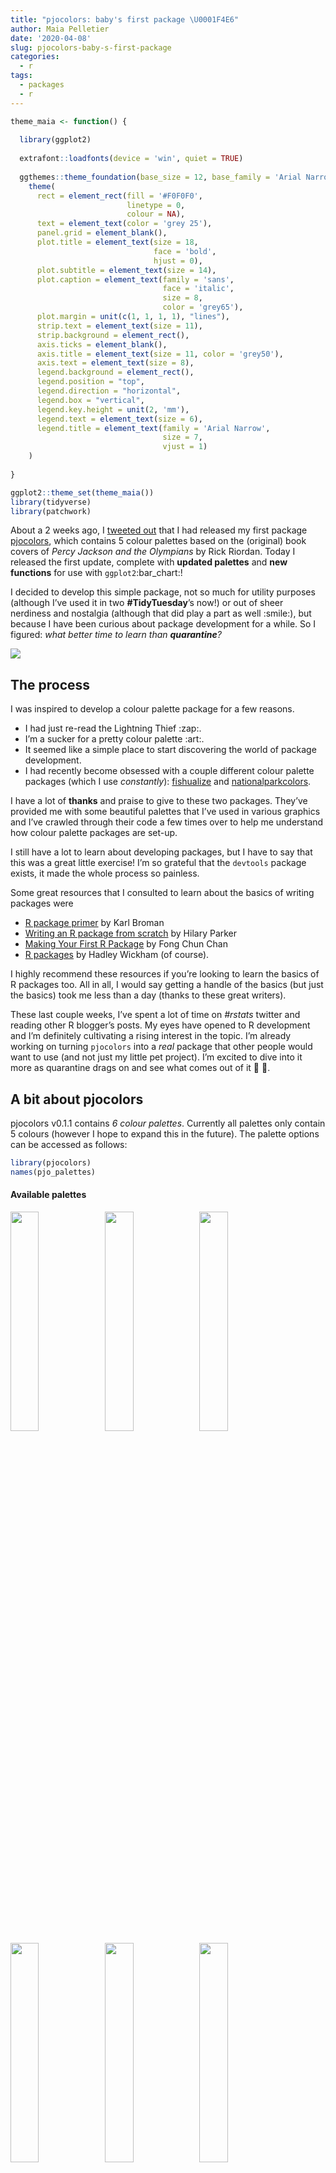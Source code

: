 ```yaml
---
title: "pjocolors: baby's first package \U0001F4E6"
author: Maia Pelletier
date: '2020-04-08'
slug: pjocolors-baby-s-first-package
categories:
  - r
tags:
  - packages
  - r
---
```

```r
theme_maia <- function() {
  
  library(ggplot2)
  
  extrafont::loadfonts(device = 'win', quiet = TRUE)
  
  ggthemes::theme_foundation(base_size = 12, base_family = 'Arial Narrow') +
    theme(
      rect = element_rect(fill = '#F0F0F0',
                          linetype = 0, 
                          colour = NA),
      text = element_text(color = 'grey 25'),
      panel.grid = element_blank(),
      plot.title = element_text(size = 18,
                                face = 'bold',
                                hjust = 0),
      plot.subtitle = element_text(size = 14),
      plot.caption = element_text(family = 'sans',
                                  face = 'italic', 
                                  size = 8, 
                                  color = 'grey65'),
      plot.margin = unit(c(1, 1, 1, 1), "lines"),
      strip.text = element_text(size = 11),
      strip.background = element_rect(),
      axis.ticks = element_blank(),
      axis.title = element_text(size = 11, color = 'grey50'),
      axis.text = element_text(size = 8),
      legend.background = element_rect(),
      legend.position = "top",
      legend.direction = "horizontal",
      legend.box = "vertical",
      legend.key.height = unit(2, 'mm'),
      legend.text = element_text(size = 6),
      legend.title = element_text(family = 'Arial Narrow', 
                                  size = 7, 
                                  vjust = 1)
    )
  
}

ggplot2::theme_set(theme_maia())
library(tidyverse)
library(patchwork)
```

About a 2 weeks ago, I [tweeted out](https://twitter.com/MaiaPelletier/status/1244984817206337537) that I had released my first package [pjocolors](https://github.com/MaiaPelletier/pjocolours), which contains 5 colour palettes based on the (original) book covers of *Percy Jackson and the Olympians* by Rick Riordan. Today I released the first update, complete with **updated palettes** and **new functions** for use with `ggplot2`:bar_chart:!  

I decided to develop this simple package, not so much for utility purposes (although I've used it in two **#TidyTuesday**'s now!) or out of sheer nerdiness and nostalgia (although that did play a part as well :smile:), but because I have been curious about package development for a while. So I figured: *what better time to learn than **quarantine**? * 

![](/images/bookcovers.jpg)  

## The process  

I was inspired to develop a colour palette package for a few reasons.  

- I had just re-read the Lightning Thief :zap:.    
- I'm a sucker for a pretty colour palette :art:.   
- It seemed like a simple place to start discovering the world of package development.     
- I had recently become obsessed with a couple different colour palette packages (which I use *constantly*): [fishualize](https://nschiett.github.io/fishualize/index.html) and [nationalparkcolors](https://github.com/katiejolly/nationalparkcolors).  

I have a lot of **thanks** and praise to give to these two packages. They've provided me with some beautiful palettes that I've used in various graphics and I've crawled through their code a few times over to help me understand how colour palette packages are set-up.  

I still have a lot to learn about developing packages, but I have to say that this was a great little exercise! I'm so grateful that the `devtools` package exists, it made the whole process so painless.  

Some great resources that I consulted to learn about the basics of writing packages were  

- [R package primer](https://kbroman.org/pkg_primer/) by Karl Broman  
- [Writing an R package from scratch](https://hilaryparker.com/2014/04/29/writing-an-r-package-from-scratch/) by Hilary Parker  
- [Making Your First R Package](https://tinyheero.github.io/jekyll/update/2015/07/26/making-your-first-R-package.html) by Fong Chun Chan  
- [R packages](http://r-pkgs.had.co.nz/) by Hadley Wickham (of course).    

I highly recommend these resources if you're looking to learn the basics of R packages too. All in all, I would say getting a handle of the basics (but just the basics) took me less than a day (thanks to these great writers).  

These last couple weeks, I've spent a lot of time on *#rstats* twitter and reading other R blogger's posts. My eyes have opened to R development and I'm definitely cultivating a rising interest in the topic. I'm already working on turning `pjocolors` into a *real* package that other people would want to use (and not just my little pet project). I'm excited to dive into it more as quarantine drags on and see what comes out of it 👩
🔧.  

## A bit about pjocolors  

pjocolors v0.1.1 contains _6 colour palettes_. Currently all palettes only contain 5 colours (however I hope to expand this in the future). The palette options can be accessed as follows:  

```r
library(pjocolors)
names(pjo_palettes)
```


#### Available palettes  

![](/post/2020-04-08-pjocolors-baby-s-first-package_files/LightningThief.png){width=30%}![](/post/2020-04-08-pjocolors-baby-s-first-package_files/SeaOfMonsters.png){width=30%}![](/post/2020-04-08-pjocolors-baby-s-first-package_files/TitansCurse.png){width=30%}![](/post/2020-04-08-pjocolors-baby-s-first-package_files/BatOfTheLabyrinth.png){width=30%}![](/post/2020-04-08-pjocolors-baby-s-first-package_files/LastOlympian.png){width=30%}![](/post/2020-04-08-pjocolors-baby-s-first-package_files/LastOlympian2.png){width=30%}

#### Use  

To illustrate how to use the palettes, I downloaded some cool data on library check-outs of Percy Jackson related materials from the [Checkouts by Title](https://data.seattle.gov/Community/Checkouts-by-Title/tmmm-ytt6/data) database from the awesome *City of Seattle Open Data Portal*.  

```r
# Read in data (which I downloaded from the database)
pjo_checkouts <- read_csv('percyjacksoncheckouts.csv')
```
I'll use this data to create a couple plots and apply some of the `pjo_palettes` to them by using `scale_color_pjo` and `scale_fill_pjo`.  

##### Discrete Scale  

Good palettes to use for discrete scales: **LightningThief**, **TitansCurse**, **BatOfTheLabyrinth**, **LastOlympian.**    

```R
# Tidy data
pjo_checkouts <- 
  pjo_checkouts %>%
  # No one is ever interested in the Percy Jackson movie
  # So we're going to filter those out
  filter(!MaterialType %in% c('VIDEODISC', 'VIDEOCASS')) %>% 
  group_by(CheckoutYear, MaterialType) %>%
  # Summarise to get the total number of checkouts each year by Material Type
  summarise(checkouts = sum(Checkouts)) %>%
  ungroup() %>%
  mutate(MaterialType = str_to_sentence(MaterialType))
```

```r
# Make plots
p1 <- 
  pjo_checkouts %>% 
  ggplot(aes(CheckoutYear, checkouts, color = MaterialType)) +
  geom_line(size = 1) +
  labs(x = 'Year', y = 'Number of checkouts') +
  guides(colour = guide_legend(""))

p2 <- 
  pjo_checkouts %>%
  ggplot(aes(reorder(MaterialType, -checkouts), checkouts)) +
  geom_col(aes(fill = MaterialType), show.legend = FALSE, 
           alpha = 0.8, width = 0.65) +
  labs(x = NULL, y = 'Number of checkouts')

# Apply pjocolors (default = LightningThief)
p1 + scale_color_pjo()
# Apply pjocolors (BatOfTheLabyrinth)
p2 + scale_fill_pjo(palette = 'BatOfTheLabyrinth')
```

##### Continuous Scale  

Good palettes to use for continuous scales: **LightningThief** (diverging scales), **SeaOfMonsters** (sequential scales), **LastOlympian2** (sequential scales).      

```r
pjo_checkouts <- read_csv('percyjacksoncheckouts.csv')

# Tidy data
pjo_checkouts <- 
  pjo_checkouts %>%
  filter(!MaterialType %in% c('VIDEODISC', 'VIDEOCASS')) %>% 
  group_by(CheckoutYear, CheckoutMonth, MaterialType) %>%
  # Summarise to get the total number of checkouts each year by Material Type
  summarise(checkouts = sum(Checkouts)) %>%
  ungroup() %>%
  mutate(MaterialType = str_to_sentence(MaterialType))
```

```r
p3 <- 
  pjo_checkouts %>%
  ggplot(aes(CheckoutMonth, checkouts, group = CheckoutMonth)) +
  geom_point(aes(color = checkouts), alpha = 0.65) +
  labs(x = NULL, y = 'Checkouts') +
  scale_x_continuous(labels = month.abb, breaks = 1:12) +
  guides(color = guide_colorbar(title = 'Number of checkouts'))

# Apply pjocolors (SeaOfMonsters)
p3 + scale_color_pjo(palette = 'SeaOfMonsters', discrete = FALSE)
```

##### A Note about base graphics  

These colour palettes are able to be used for base graphics too! Rather than using the `scale_color_pjo` function, one could also just construct a palette as follows  

```r
# A palette with 
pal <- pjo_palettes$TitansCurse
```

## Future plans for pjocolors  

The ideal is for this package to be a well-documented, general-use colour palette package. What this means to me right now is:  

- Accessibility! I want to make sure I have some colourblind-safe options.
- Expanding the numbers of colours in some of the palettes.  
- Expanding colour palette options (There's more books to add!).  
- Updating the colour palettes to make sure they adhere to general colour rules (aka they look as nice as possible).   

Of course I'm open to any and all ideas on how this little package of mine could be improved, so feel free to tweet at me @[MaiaPelletier](https://twitter.com/MaiaPelletier) if you have any ideas for me :brain:.  

